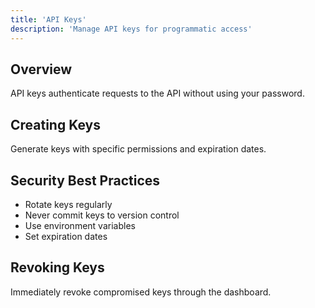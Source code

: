 ```yaml
---
title: 'API Keys'
description: 'Manage API keys for programmatic access'
---
```


## Overview

API keys authenticate requests to the API without using your password.

## Creating Keys

Generate keys with specific permissions and expiration dates.

## Security Best Practices

- Rotate keys regularly
- Never commit keys to version control
- Use environment variables
- Set expiration dates

## Revoking Keys

Immediately revoke compromised keys through the dashboard.

